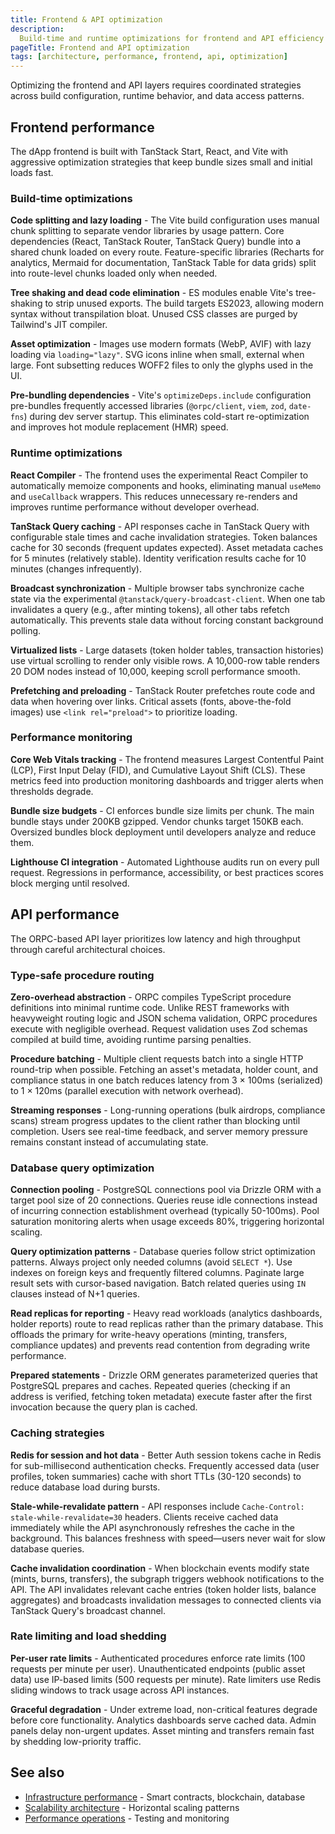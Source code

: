 ```yaml
---
title: Frontend & API optimization
description:
  Build-time and runtime optimizations for frontend and API efficiency
pageTitle: Frontend and API optimization
tags: [architecture, performance, frontend, api, optimization]
---
```


Optimizing the frontend and API layers requires coordinated strategies across
build configuration, runtime behavior, and data access patterns.

## Frontend performance

The dApp frontend is built with TanStack Start, React, and Vite with aggressive
optimization strategies that keep bundle sizes small and initial loads fast.

### Build-time optimizations

**Code splitting and lazy loading** - The Vite build configuration uses manual
chunk splitting to separate vendor libraries by usage pattern. Core dependencies
(React, TanStack Router, TanStack Query) bundle into a shared chunk loaded on
every route. Feature-specific libraries (Recharts for analytics, Mermaid for
documentation, TanStack Table for data grids) split into route-level chunks
loaded only when needed.

**Tree shaking and dead code elimination** - ES modules enable Vite's
tree-shaking to strip unused exports. The build targets ES2023, allowing modern
syntax without transpilation bloat. Unused CSS classes are purged by Tailwind's
JIT compiler.

**Asset optimization** - Images use modern formats (WebP, AVIF) with lazy
loading via `loading="lazy"`. SVG icons inline when small, external when large.
Font subsetting reduces WOFF2 files to only the glyphs used in the UI.

**Pre-bundling dependencies** - Vite's `optimizeDeps.include` configuration
pre-bundles frequently accessed libraries (`@orpc/client`, `viem`, `zod`,
`date-fns`) during dev server startup. This eliminates cold-start
re-optimization and improves hot module replacement (HMR) speed.

### Runtime optimizations

**React Compiler** - The frontend uses the experimental React Compiler to
automatically memoize components and hooks, eliminating manual `useMemo` and
`useCallback` wrappers. This reduces unnecessary re-renders and improves runtime
performance without developer overhead.

**TanStack Query caching** - API responses cache in TanStack Query with
configurable stale times and cache invalidation strategies. Token balances cache
for 30 seconds (frequent updates expected). Asset metadata caches for 5 minutes
(relatively stable). Identity verification results cache for 10 minutes (changes
infrequently).

**Broadcast synchronization** - Multiple browser tabs synchronize cache state
via the experimental `@tanstack/query-broadcast-client`. When one tab
invalidates a query (e.g., after minting tokens), all other tabs refetch
automatically. This prevents stale data without forcing constant background
polling.

**Virtualized lists** - Large datasets (token holder tables, transaction
histories) use virtual scrolling to render only visible rows. A 10,000-row table
renders 20 DOM nodes instead of 10,000, keeping scroll performance smooth.

**Prefetching and preloading** - TanStack Router prefetches route code and data
when hovering over links. Critical assets (fonts, above-the-fold images) use
`<link rel="preload">` to prioritize loading.

### Performance monitoring

**Core Web Vitals tracking** - The frontend measures Largest Contentful Paint
(LCP), First Input Delay (FID), and Cumulative Layout Shift (CLS). These metrics
feed into production monitoring dashboards and trigger alerts when thresholds
degrade.

**Bundle size budgets** - CI enforces bundle size limits per chunk. The main
bundle stays under 200KB gzipped. Vendor chunks target 150KB each. Oversized
bundles block deployment until developers analyze and reduce them.

**Lighthouse CI integration** - Automated Lighthouse audits run on every pull
request. Regressions in performance, accessibility, or best practices scores
block merging until resolved.

## API performance

The ORPC-based API layer prioritizes low latency and high throughput through
careful architectural choices.

### Type-safe procedure routing

**Zero-overhead abstraction** - ORPC compiles TypeScript procedure definitions
into minimal runtime code. Unlike REST frameworks with heavyweight routing logic
and JSON schema validation, ORPC procedures execute with negligible overhead.
Request validation uses Zod schemas compiled at build time, avoiding runtime
parsing penalties.

**Procedure batching** - Multiple client requests batch into a single HTTP
round-trip when possible. Fetching an asset's metadata, holder count, and
compliance status in one batch reduces latency from 3 × 100ms (serialized) to 1
× 120ms (parallel execution with network overhead).

**Streaming responses** - Long-running operations (bulk airdrops, compliance
scans) stream progress updates to the client rather than blocking until
completion. Users see real-time feedback, and server memory pressure remains
constant instead of accumulating state.

### Database query optimization

**Connection pooling** - PostgreSQL connections pool via Drizzle ORM with a
target pool size of 20 connections. Queries reuse idle connections instead of
incurring connection establishment overhead (typically 50-100ms). Pool
saturation monitoring alerts when usage exceeds 80%, triggering horizontal
scaling.

**Query optimization patterns** - Database queries follow strict optimization
patterns. Always project only needed columns (avoid `SELECT *`). Use indexes on
foreign keys and frequently filtered columns. Paginate large result sets with
cursor-based navigation. Batch related queries using `IN` clauses instead of N+1
queries.

**Read replicas for reporting** - Heavy read workloads (analytics dashboards,
holder reports) route to read replicas rather than the primary database. This
offloads the primary for write-heavy operations (minting, transfers, compliance
updates) and prevents read contention from degrading write performance.

**Prepared statements** - Drizzle ORM generates parameterized queries that
PostgreSQL prepares and caches. Repeated queries (checking if an address is
verified, fetching token metadata) execute faster after the first invocation
because the query plan is cached.

### Caching strategies

**Redis for session and hot data** - Better Auth session tokens cache in Redis
for sub-millisecond authentication checks. Frequently accessed data (user
profiles, token summaries) cache with short TTLs (30-120 seconds) to reduce
database load during bursts.

**Stale-while-revalidate pattern** - API responses include
`Cache-Control: stale-while-revalidate=30` headers. Clients receive cached data
immediately while the API asynchronously refreshes the cache in the background.
This balances freshness with speed—users never wait for slow database queries.

**Cache invalidation coordination** - When blockchain events modify state
(mints, burns, transfers), the subgraph triggers webhook notifications to the
API. The API invalidates relevant cache entries (token holder lists, balance
aggregates) and broadcasts invalidation messages to connected clients via
TanStack Query's broadcast channel.

### Rate limiting and load shedding

**Per-user rate limits** - Authenticated procedures enforce rate limits (100
requests per minute per user). Unauthenticated endpoints (public asset data) use
IP-based limits (500 requests per minute). Rate limiters use Redis sliding
windows to track usage across API instances.

**Graceful degradation** - Under extreme load, non-critical features degrade
before core functionality. Analytics dashboards serve cached data. Admin panels
delay non-urgent updates. Asset minting and transfers remain fast by shedding
low-priority traffic.

## See also

- [Infrastructure performance](/docs/architecture/performance/infrastructure-performance) -
  Smart contracts, blockchain, database
- [Scalability architecture](/docs/architecture/performance/scalability-architecture) -
  Horizontal scaling patterns
- [Performance operations](/docs/architecture/performance/performance-operations) -
  Testing and monitoring
